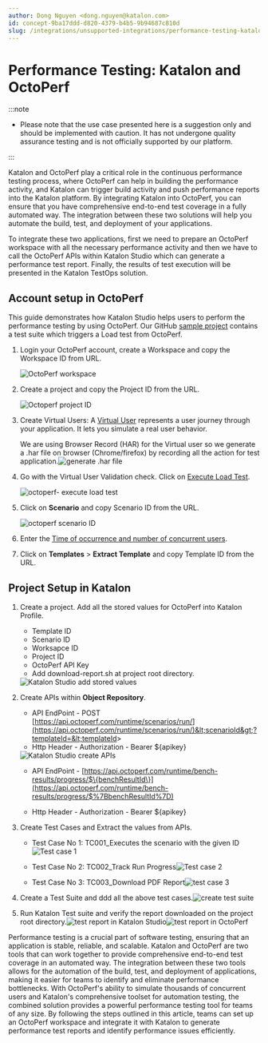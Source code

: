 ```yaml
---
author: Dong Nguyen <dong.nguyen@katalon.com>
id: concept-9ba17ddd-d820-4379-b4b5-9b94687c810d
slug: /integrations/unsupported-integrations/performance-testing-katalon-and-octoperf
---
```


# Performance Testing: Katalon and OctoPerf


:::note

-   Please note that the use case presented here is a suggestion only and should be implemented with caution. It has not undergone quality assurance testing and is not officially supported by our platform.


:::

Katalon and OctoPerf play a critical role in the continuous performance testing process, where OctoPerf can help in building the performance activity, and Katalon can trigger build activity and push performance reports into the Katalon platform. By integrating Katalon into OctoPerf, you can ensure that you have comprehensive end-to-end test coverage in a fully automated way. The integration between these two solutions will help you automate the build, test, and deployment of your applications.

To integrate these two applications, first we need to prepare an OctoPerf workspace with all the necessary performance activity and then we have to call the OctoPerf APIs within Katalon Studio which can generate a performance test report. Finally, the results of test execution will be presented in the Katalon TestOps solution.

## Account setup in OctoPerf

This guide demonstrates how Katalon Studio helps users to perform the performance testing by using OctoPerf. Our GitHub [sample project](https://github.com/katalon-studio-samples/katalon-octoperf-sample) contains a test suite which triggers a Load test from OctoPerf.

1.  Login your OctoPerf account, create a Workspace and copy the Workspace ID from URL.

    <img src="/doc_images/Documents/General_Information/Unsupported-Integrations/OctoPerf_integration/images/Octoperf_account.png" width={700} alt="OctoPerf workspace" />

2.  Create a project and copy the Project ID from the URL.

    <img src="/doc_images/Documents/General_Information/Unsupported-Integrations/OctoPerf_integration/images/Octoperf_project_ID.png" alt="Octoperf project ID" />

3.  Create Virtual Users: A [Virtual User](https://api.octoperf.com/doc/design/#create-a-vu) represents a user journey through your application. It lets you simulate a real user behavior.

    We are using Browser Record \(HAR\) for the Virtual user so we generate a .har file on browser \(Chrome/firefox\) by recording all the action for test application.<img src="/doc_images/Documents/General_Information/Unsupported-Integrations/OctoPerf_integration/images/generate_.har_file.png" alt="generate .har file" />

4.  Go with the Virtual User Validation check. Click on [Execute Load Test](https://api.octoperf.com/doc/runtime/#runtime-scenarios-list).

    <img src="/doc_images/Documents/General_Information/Unsupported-Integrations/OctoPerf_integration/images/Octoperf-_execute_load_test.png" alt="octoperf- execute load test" />

5.  Click on **Scenario** and copy Scenario ID from the URL.

    <img src="/doc_images/Documents/General_Information/Unsupported-Integrations/OctoPerf_integration/images/Octoperf_scenario_ID.png" alt="octoperf scenario ID" />

6.  Enter the [Time of occurrence and number of concurrent users](https://api.octoperf.com/doc/runtime/edit-scenario/edit-user-profile/strategy/load/%3E).

7.  Click on **Templates** &gt; **Extract Template** and copy Template ID from the URL.


## Project Setup in Katalon

1.  Create a project. Add all the stored values for OctoPerf into Katalon Profile.

    -   Template ID
    -   Scenario ID
    -   Worksapce ID
    -   Project ID
    -   OctoPerf API Key
    -   Add download-report.sh at project root directory.
    <img src="/doc_images/Documents/General_Information/Unsupported-Integrations/OctoPerf_integration/images/KS-add_stored_values.png" alt="Katalon Studio add stored values" />

2.  Create APIs within **Object Repository**.

    -   API EndPoint - POST [https://api.octoperf.com/runtime/scenarios/run/](https://api.octoperf.com/runtime/scenarios/run/)&lt;scenarioId&gt;?templateId=&lt;templateId&gt;
    -   Http Header - Authorization - Bearer $\{apikey\}
    <img src="/doc_images/Documents/General_Information/Unsupported-Integrations/OctoPerf_integration/images/KS-_create_APIs.png" alt="Katalon Studio create APIs" />

    -   API EndPoint - [https://api.octoperf.com/runtime/bench-results/progress/$\{benchResultId\}](https://api.octoperf.com/runtime/bench-results/progress/$%7BbenchResultId%7D)

    -   Http Header - Authorization - Bearer $\{apikey\}

3.  Create Test Cases and Extract the values from APIs.

    -   Test Case No 1: TC001\_Executes the scenario with the given ID<img src="/doc_images/Documents/General_Information/Unsupported-Integrations/OctoPerf_integration/images/Test_Case_1.png" alt="Test case 1" />

    -   Test Case No 2: TC002\_Track Run Progress<img src="/doc_images/Documents/General_Information/Unsupported-Integrations/OctoPerf_integration/images/test_case_2.png" alt="Test case 2" />

    -   Test Case No 3: TC003\_Download PDF Report<img src="/doc_images/Documents/General_Information/Unsupported-Integrations/OctoPerf_integration/images/test_case_3.png" alt="test case 3" />

4.  Create a Test Suite and ddd all the above test cases.<img src="/doc_images/Documents/General_Information/Unsupported-Integrations/OctoPerf_integration/images/create_a_test_suite_and_add_test_cases.png" alt="create test suite" />

5.  Run Katalon Test suite and verify the report downloaded on the project root directory.<img src="/doc_images/Documents/General_Information/Unsupported-Integrations/OctoPerf_integration/images/execute_and_report_test_suite_.png" alt="test report in Katalon Studio" /><img src="/doc_images/Documents/General_Information/Unsupported-Integrations/OctoPerf_integration/images/Octoperf_-_test_report.png" alt="test report in OctoPerf" />


Performance testing is a crucial part of software testing, ensuring that an application is stable, reliable, and scalable. Katalon and OctoPerf are two tools that can work together to provide comprehensive end-to-end test coverage in an automated way. The integration between these two tools allows for the automation of the build, test, and deployment of applications, making it easier for teams to identify and eliminate performance bottlenecks. With OctoPerf's ability to simulate thousands of concurrent users and Katalon's comprehensive toolset for automation testing, the combined solution provides a powerful performance testing tool for teams of any size. By following the steps outlined in this article, teams can set up an OctoPerf workspace and integrate it with Katalon to generate performance test reports and identify performance issues efficiently.